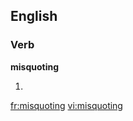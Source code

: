 ==English==

===Verb===
'''misquoting'''

# {{third-person singular of|[[misquote]]}}

[[fr:misquoting]]
[[vi:misquoting]]